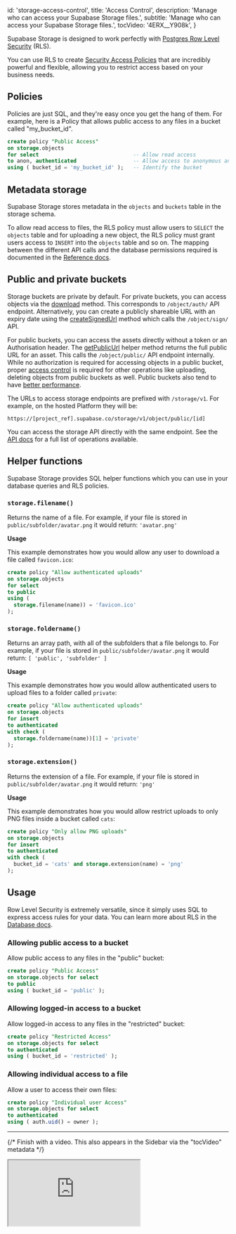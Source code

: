 
  id: 'storage-access-control',
  title: 'Access Control',
  description: 'Manage who can access your Supabase Storage files.',
  subtitle: 'Manage who can access your Supabase Storage files.',
  tocVideo: '4ERX__Y908k',
}

Supabase Storage is designed to work perfectly with [Postgres Row Level Security](/docs/guides/database/postgres/row-level-security) (RLS).

You can use RLS to create [Security Access Policies](https://www.postgresql.org/docs/current/sql-createpolicy.html) that are incredibly powerful and flexible, allowing you to restrict access based on your business needs.

## Policies

Policies are just SQL, and they're easy once you get the hang of them. For example, here is a Policy that allows public access to any files in a bucket called "my_bucket_id".

```sql
create policy "Public Access"
on storage.objects
for select                              -- Allow read access
to anon, authenticated                  -- Allow access to anonymous and authenticated users
using ( bucket_id = 'my_bucket_id' );   -- Identify the bucket
```

## Metadata storage

Supabase Storage stores metadata in the `objects` and `buckets` table in the storage schema.

To allow read access to files, the RLS policy must allow users to `SELECT` the `objects` table and for uploading a new object, the RLS policy must grant users access to `INSERT` into the `objects` table and so on. The mapping between the different API calls and the database permissions required is documented in the [Reference docs](/docs/reference/javascript/storage-createbucket).

## Public and private buckets

Storage buckets are private by default. For private buckets, you can access objects via the [download](/docs/reference/javascript/storage-from-download) method. This corresponds to `/object/auth/` API endpoint. Alternatively, you can create a publicly shareable URL with an expiry date using the [createSignedUrl](/docs/reference/javascript/storage-from-createsignedurl) method which calls the `/object/sign/` API.

For public buckets, you can access the assets directly without a token or an Authorisation header. The [getPublicUrl](/docs/reference/javascript/storage-from-getpublicurl) helper method returns the full public URL for an asset. This calls the `/object/public/` API endpoint internally. While no authorization is required for accessing objects in a public bucket, proper [access control](#access-control) is required for other operations like uploading, deleting objects from public buckets as well. Public buckets also tend to have [better performance](/docs/guides/storage-cdn#public-vs-private-buckets).

The URLs to access storage endpoints are prefixed with <code>/storage/v1</code>. For example, on the hosted Platform they will be:

<code>https://[project_ref].supabase.co/storage/v1/object/public/[id]</code>

You can access the storage API directly with the same endpoint. See the <a href="https://supabase.github.io/storage-api">API docs</a> for a full list of operations available.

## Helper functions

Supabase Storage provides SQL helper functions which you can use in your database queries and RLS policies.

### `storage.filename()`

Returns the name of a file. For example, if your file is stored in `public/subfolder/avatar.png` it would return: `'avatar.png'`

**Usage**

This example demonstrates how you would allow any user to download a file called `favicon.ico`:

```sql
create policy "Allow authenticated uploads"
on storage.objects
for select
to public
using (
  storage.filename(name)) = 'favicon.ico'
);
```

### `storage.foldername()`

Returns an array path, with all of the subfolders that a file belongs to. For example, if your file is stored in `public/subfolder/avatar.png` it would return: `[ 'public', 'subfolder' ]`

**Usage**

This example demonstrates how you would allow authenticated users to upload files to a folder called `private`:

```sql
create policy "Allow authenticated uploads"
on storage.objects
for insert
to authenticated
with check (
  storage.foldername(name))[1] = 'private'
);
```

### `storage.extension()`

Returns the extension of a file. For example, if your file is stored in `public/subfolder/avatar.png` it would return: `'png'`

**Usage**

This example demonstrates how you would allow restrict uploads to only PNG files inside a bucket called `cats`:

```sql
create policy "Only allow PNG uploads"
on storage.objects
for insert
to authenticated
with check (
  bucket_id = 'cats' and storage.extension(name) = 'png'
);
```

## Usage

Row Level Security is extremely versatile, since it simply uses SQL to express access rules for your data. You can learn more about RLS in the [Database docs](/docs/guides/database/postgres/row-level-security).

### Allowing public access to a bucket

Allow public access to any files in the "public" bucket:

```sql
create policy "Public Access"
on storage.objects for select
to public
using ( bucket_id = 'public' );
```

### Allowing logged-in access to a bucket

Allow logged-in access to any files in the "restricted" bucket:

```sql
create policy "Restricted Access"
on storage.objects for select
to authenticated
using ( bucket_id = 'restricted' );
```

### Allowing individual access to a file

Allow a user to access their own files:

```sql
create policy "Individual user Access"
on storage.objects for select
to authenticated
using ( auth.uid() = owner );
```

---

{/* Finish with a video. This also appears in the Sidebar via the "tocVideo" metadata */}

<div className="video-container">
  <iframe
    src="https://www.youtube-nocookie.com/embed/4ERX__Y908k"
    frameBorder="1"
    allow="accelerometer; autoplay; clipboard-write; encrypted-media; gyroscope; picture-in-picture"
    allowFullScreen
  ></iframe>
</div>


